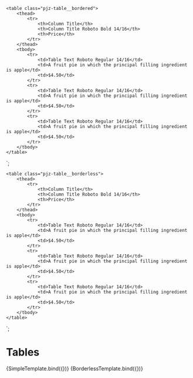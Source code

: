 
<Meta title="Components/Tables" component="Table" />

    <table class="pjz-table__bordered">
        <thead>
            <tr>
                <th>Column Title</th>
                <th>Column Title Roboto Bold 14/16</th>
                <th>Price</th>
            </tr>
        </thead>
        <tbody>
            <tr>
                <td>Table Text Roboto Regular 14/16</td>
                <td>A fruit pie in which the principal filling ingredient is apple</td>
                <td>$4.50</td>
            </tr>
            <tr>
                <td>Table Text Roboto Regular 14/16</td>
                <td>A fruit pie in which the principal filling ingredient is apple</td>
                <td>$4.50</td>
            </tr>
            <tr>
                <td>Table Text Roboto Regular 14/16</td>
                <td>A fruit pie in which the principal filling ingredient is apple</td>
                <td>$4.50</td>
            </tr>
        </tbody>
    </table>
`;

    <table class="pjz-table__borderless">
        <thead>
            <tr>
                <th>Column Title</th>
                <th>Column Title Roboto Bold 14/16</th>
                <th>Price</th>
            </tr>
        </thead>
        <tbody>
            <tr>
                <td>Table Text Roboto Regular 14/16</td>
                <td>A fruit pie in which the principal filling ingredient is apple</td>
                <td>$4.50</td>
            </tr>
            <tr>
                <td>Table Text Roboto Regular 14/16</td>
                <td>A fruit pie in which the principal filling ingredient is apple</td>
                <td>$4.50</td>
            </tr>
            <tr>
                <td>Table Text Roboto Regular 14/16</td>
                <td>A fruit pie in which the principal filling ingredient is apple</td>
                <td>$4.50</td>
            </tr>
        </tbody>
    </table>
`;

# Tables

<Canvas>
    <Story name="Simple" args={{
    }}>
      {SimpleTemplate.bind({})}
    </Story>
</Canvas>

<Canvas>
    <Story name="Borderless" args={{
    }}>
      {BorderlessTemplate.bind({})}
    </Story>
</Canvas>
